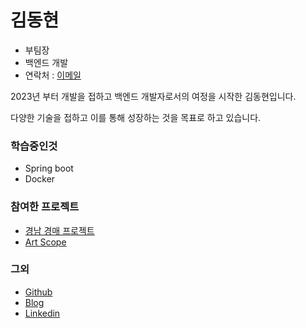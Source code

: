 # 김동현

- 부팀장
- 백엔드 개발
- 연락처 : [이메일](mailto:haroya0117@gmail.com)

2023년 부터 개발을 접하고 백엔드 개발자로서의 여정을 시작한 김동현입니다.

다양한 기술을 접하고 이를 통해 성장하는 것을 목표로 하고 있습니다.

### 학습중인것

- Spring boot
- Docker

### 참여한 프로젝트

- [경남 경매 프로젝트](https://github.com/gyeongnam-gyeongmae)
- [Art Scope](https://github.com/Media-XI/artscope-backend)

### 그외

- [Github](https://github.com/haroya01)
- [Blog](https://velog.io/@haroya01/posts)
- [Linkedin](https://www.linkedin.com/in/kim-donghyun-8502a42b4/)
